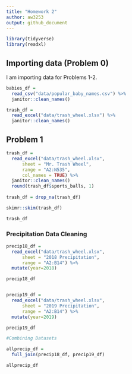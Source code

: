 ```yaml
---
title: "Homework 2"
author: aw3253
output: github_document
---
```


```r
library(tidyverse)
library(readxl)
```


## Importing data (Problem 0)

I am importing data for Problems 1-2.

```r

babies_df = 
  read_csv("data/popular_baby_names.csv") %>% 
  janitor::clean_names()

trash_df = 
  read_excel("data/trash_wheel.xlsx") %>% 
  janitor::clean_names()

```



## Problem 1

```r
trash_df = 
  read_excel("data/trash_wheel.xlsx", 
      sheet = "Mr. Trash Wheel",
      range = "A2:N535",
      col_names = TRUE) %>% 
  janitor::clean_names()
  round(trash_df$sports_balls, 1)
  
trash_df = drop_na(trash_df) 

skimr::skim(trash_df)

trash_df

```


### Precipitation Data Cleaning

```r
precip18_df = 
  read_excel("data/trash_wheel.xlsx", 
      sheet = "2018 Precipitation",
      range = "A2:B14") %>%
  mutate(year=2018)

precip18_df


precip19_df = 
  read_excel("data/trash_wheel.xlsx", 
      sheet = "2019 Precipitation",
      range = "A2:B14") %>%
  mutate(year=2019)

precip19_df

#Combining Datasets

allprecip_df = 
  full_join(precip18_df, precip19_df)

allprecip_df

```


